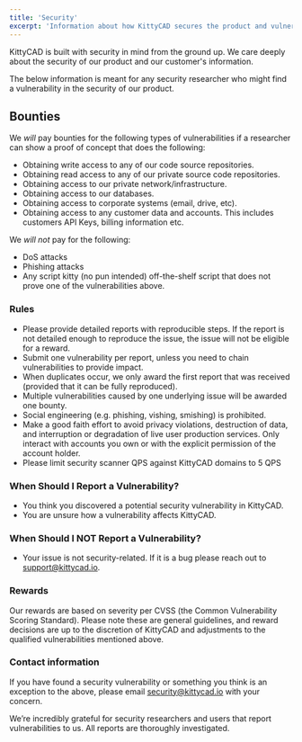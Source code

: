 ```yaml
---
title: 'Security'
excerpt: 'Information about how KittyCAD secures the product and vulnerability disclosure.'
---
```


KittyCAD is built with security in mind from the ground up. We care deeply about
the security of our product and our customer's information.

The below information is meant for any security researcher who might find
a vulnerability in the security of our product.

## Bounties

We _will_ pay bounties for the following types of vulnerabilities if a researcher
can show a proof of concept that does the following:

- Obtaining write access to any of our code source repositories.
- Obtaining read access to any of our private source code repositories.
- Obtaining access to our private network/infrastructure.
- Obtaining access to our databases.
- Obtaining access to corporate systems (email, drive, etc).
- Obtaining access to any customer data and accounts. This includes customers API Keys, billing information etc.

We _will not_ pay for the following:

- DoS attacks
- Phishing attacks
- Any script kitty (no pun intended) off-the-shelf script that does not prove
    one of the vulnerabilities above.

### Rules

- Please provide detailed reports with reproducible steps. If the report is not detailed enough to reproduce the issue, the issue will not be eligible for a reward.
- Submit one vulnerability per report, unless you need to chain vulnerabilities to provide impact.
- When duplicates occur, we only award the first report that was received (provided that it can be fully reproduced).
- Multiple vulnerabilities caused by one underlying issue will be awarded one bounty.
- Social engineering (e.g. phishing, vishing, smishing) is prohibited.
- Make a good faith effort to avoid privacy violations, destruction of data, and interruption or degradation of live user production services. Only interact with accounts you own or with the explicit permission of the account holder.
- Please limit security scanner QPS against KittyCAD domains to 5 QPS

### When Should I Report a Vulnerability?

- You think you discovered a potential security vulnerability in KittyCAD.
- You are unsure how a vulnerability affects KittyCAD. 

### When Should I NOT Report a Vulnerability?

- Your issue is not security-related. If it is a bug please reach out to [support@kittycad.io](mailto:support@kittycad.io).

### Rewards

Our rewards are based on severity per CVSS (the Common Vulnerability Scoring Standard). Please note these are general guidelines, and reward decisions are up to the discretion of KittyCAD and adjustments to the qualified vulnerabilities mentioned above. 

### Contact information

If you have found a security vulnerability or something you think is an exception to the above, please email
[security@kittycad.io](mailto:security@kittycad.io) with your concern.

We’re incredibly grateful for security researchers and users that report vulnerabilities to us. 
All reports are thoroughly investigated.
